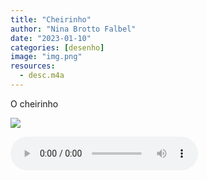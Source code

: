 ```yaml
---
title: "Cheirinho"
author: "Nina Brotto Falbel"
date: "2023-01-10"
categories: [desenho]
image: "img.png"
resources: 
  - desc.m4a
---
```


O cheirinho

![](img.png)

<audio controls>

<source src="desc.m4a" type="audio/mp4">

</audio>
